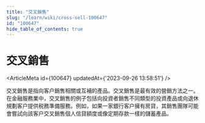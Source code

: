 ```yaml
---
title: "交叉銷售"
slug: "/learn/wiki/cross-sell-100647"
id: "100647"
hide_table_of_contents: true
---
```



# 交叉銷售

<ArticleMeta id={100647} updatedAt={'2023-09-26 13:58:51'} />
<div className='border-solid border-b border-t-0 my-4 border-[var(--ifm-color-gray-300)]' />

交叉銷售是指向客户銷售相關或互補的產品。交叉銷售是最有效的營銷方法之一。在金融服務業中，交叉銷售的例子包括向投資者銷售不同類型的投資產品或向退休規劃客户提供税務準備服務。例如，如果一家銀行客户擁有房貸，其銷售團隊可能會嘗試向該客户交叉銷售個人信貸額度或像定期存款一樣的儲蓄產品。
